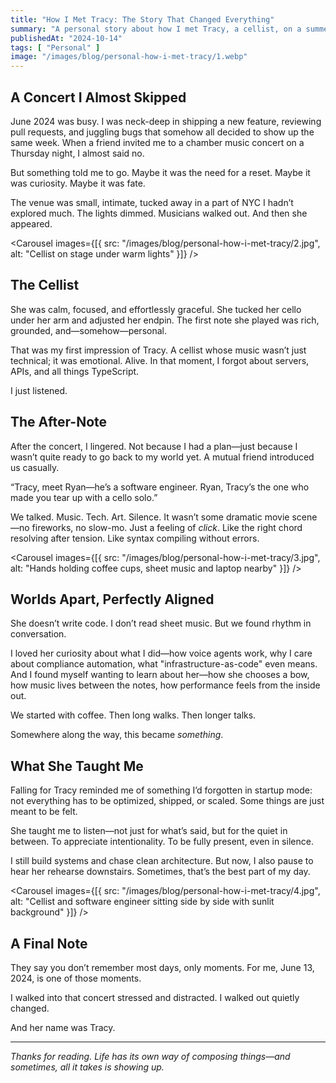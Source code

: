 ```yaml
---
title: "How I Met Tracy: The Story That Changed Everything"
summary: "A personal story about how I met Tracy, a cellist, on a summer evening in June 2024—and how that moment quietly changed the rhythm of my life."
publishedAt: "2024-10-14"
tags: [ "Personal" ]
image: "/images/blog/personal-how-i-met-tracy/1.webp"
--- 
```


## A Concert I Almost Skipped

June 2024 was busy. I was neck-deep in shipping a new feature, reviewing pull requests, and juggling bugs that somehow all decided to show up the same week. When a friend invited me to a chamber music concert on a Thursday night, I almost said no.

But something told me to go. Maybe it was the need for a reset. Maybe it was curiosity. Maybe it was fate.

The venue was small, intimate, tucked away in a part of NYC I hadn’t explored much. The lights dimmed. Musicians walked out. And then she appeared.

<Carousel
  images={[{ src: "/images/blog/personal-how-i-met-tracy/2.jpg", alt: "Cellist on stage under warm lights" }]}
/>

## The Cellist

She was calm, focused, and effortlessly graceful. She tucked her cello under her arm and adjusted her endpin. The first note she played was rich, grounded, and—somehow—personal.

That was my first impression of Tracy. A cellist whose music wasn’t just technical; it was emotional. Alive. In that moment, I forgot about servers, APIs, and all things TypeScript.

I just listened.

## The After-Note

After the concert, I lingered. Not because I had a plan—just because I wasn’t quite ready to go back to my world yet. A mutual friend introduced us casually.

“Tracy, meet Ryan—he’s a software engineer. Ryan, Tracy’s the one who made you tear up with a cello solo.”

We talked. Music. Tech. Art. Silence. It wasn’t some dramatic movie scene—no fireworks, no slow-mo. Just a feeling of *click*. Like the right chord resolving after tension. Like syntax compiling without errors.

<Carousel
  images={[{ src: "/images/blog/personal-how-i-met-tracy/3.jpg", alt: "Hands holding coffee cups, sheet music and laptop nearby" }]}
/>

## Worlds Apart, Perfectly Aligned

She doesn’t write code. I don’t read sheet music. But we found rhythm in conversation.

I loved her curiosity about what I did—how voice agents work, why I care about compliance automation, what "infrastructure-as-code" even means. And I found myself wanting to learn about her—how she chooses a bow, how music lives between the notes, how performance feels from the inside out.

We started with coffee. Then long walks. Then longer talks.

Somewhere along the way, this became *something*.

## What She Taught Me

Falling for Tracy reminded me of something I’d forgotten in startup mode: not everything has to be optimized, shipped, or scaled. Some things are just meant to be felt.

She taught me to listen—not just for what’s said, but for the quiet in between. To appreciate intentionality. To be fully present, even in silence.

I still build systems and chase clean architecture. But now, I also pause to hear her rehearse downstairs. Sometimes, that’s the best part of my day.

<Carousel
  images={[{ src: "/images/blog/personal-how-i-met-tracy/4.jpg", alt: "Cellist and software engineer sitting side by side with sunlit background" }]}
/>

## A Final Note

They say you don’t remember most days, only moments. For me, June 13, 2024, is one of those moments.

I walked into that concert stressed and distracted. I walked out quietly changed.

And her name was Tracy.

---

*Thanks for reading. Life has its own way of composing things—and sometimes, all it takes is showing up.* 
